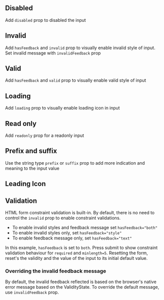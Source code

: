 ## Disabled 

Add `disabled` prop to disabled the input

<Canvas of={InputStories.DisabledInput}>
  <Story of={InputStories.DisabledInput} />
</Canvas>

## Invalid 

Add `hasFeedback` and `invalid` prop to visually enable invalid style of input. 
Set invalid message with `invalidFeedback` prop

<Canvas of={InputStories.InvalidInput}>
  <Story of={InputStories.InvalidInput} />
</Canvas>

## Valid 

Add `hasFeedback` and `valid` prop to visually enable valid style of input

<Canvas of={InputStories.ValidInput}>
  <Story of={InputStories.ValidInput} />
</Canvas>

## Loading  

Add `loading` prop to visually enable loading icon in input

<Canvas of={InputStories.LoadingInput}>
  <Story of={InputStories.LoadingInput} />
</Canvas>

## Read only  

Add `readonly` prop for a readonly input

<Canvas of={InputStories.ReadonlyInput}>
  <Story of={InputStories.ReadonlyInput} />
</Canvas>

## Prefix and suffix 

Use the string type `prefix` or `suffix` prop to add more indication and meaning to the input value

<Canvas of={InputStories.PrefixInput}>
  <Story of={InputStories.PrefixInput} />
</Canvas>

<Canvas of={InputStories.SuffixInput}>
  <Story of={InputStories.SuffixInput} />
</Canvas>

## Leading Icon 

<Canvas of={InputStories.LeadingIcon}>
  <Story of={InputStories.LeadingIcon} />
</Canvas>


## Validation 

HTML form constraint validation is built-in. By default, there is no need to control the `invalid` prop to enable constraint validations. 

- To enable invalid styles and feedback message set `hasFeedback="both"`
- To enable invalid styles only, set `hasFeedback="style"`
- To enable feedback message only, set `hasFeedback="text"`

In this example, `hasFeedback` is set to `both`. Press submit to show constraint validation behaviour for `required` and `minlength=5`. 
Resetting the form, reset's the validity and the value of the input to its initial default value.

<Canvas of={InputStories.InputValidation}>
  <Story of={InputStories.InputValidation} />
</Canvas>

### Overriding the invalid feedback message 

By default, the invalid feedback reflected is based on the browser's native error message based on the ValidityState.  To override the default message, 
use `invalidFeedback` prop. 

<Canvas of={InputStories.OverrideInvalidFeedback}>
  <Story of={InputStories.OverrideInvalidFeedback} />
</Canvas>
